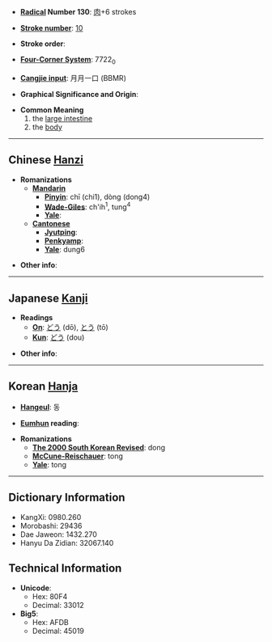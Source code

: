 * '''[[Wiktionary:Chinese radical index| Radical]] Number 130''': [[Wiktionary:Chinese radical index 肉|肉]]+6 strokes

* '''[[Wiktionary:Chinese total strokes index|Stroke number]]''': [[Wiktionary:Chinese total strokes index 10|10]]

* '''Stroke order''': 

* '''[[Wiktionary:Chinese four corner index|Four-Corner System]]''': 7722<sub>0</sub>

* '''[[Wiktionary:Chinese Cangjie index|Cangjie input]]''': 月月一口 (BBMR)

* '''Graphical Significance and Origin''': 

* '''Common Meaning'''
*#the [[large intestine]]
*# the [[body]]

----

== Chinese [[Hanzi]] ==

* '''Romanizations'''
** '''[[Mandarin]]'''
*** '''[[Pinyin]]''': chī (chi1), dòng (dong4)
*** '''[[Wade-Giles]]''': ch'ih<sup>1</sup>, tung<sup>4</sup>
*** '''[[Yale]]''': 
** '''[[Cantonese]]'''
*** '''[[Jyutping]]''':
*** '''[[Penkyamp]]''': 
*** '''[[Yale]]''': dung6

* '''Other info''': 

----

== Japanese [[Kanji]] ==

* '''Readings'''
** '''[[On]]''': [[どう]] (dō), [[とう]] (tō)
** '''[[Kun]]''': [[どう]] (dou)

* '''Other info''':  

----

== Korean [[Hanja]] ==

* '''[[Hangeul]]''': 동

* '''[[Eumhun]] reading''': 

* '''Romanizations'''
** '''[[The 2000 South Korean Revised Romanization|The 2000 South Korean Revised]]''': dong
** '''[[McCune-Reischauer]]''': tong
** '''[[Yale]]''': tong

----

== Dictionary Information ==

* KangXi: 0980.260
* Morobashi: 29436
* Dae Jaweon: 1432.270
* Hanyu Da Zidian: 32067.140

== Technical Information ==

* '''Unicode''':
** Hex: 80F4
** Decimal: 33012
* '''Big5''':
** Hex: AFDB
** Decimal: 45019